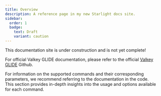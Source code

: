 ```yaml
---
title: Overview
description: A reference page in my new Starlight docs site.
sidebar:
  order: 1
  badge:
    text: Draft
    variant: caution
---
```



<Aside type="caution" title="Work In Progress!">
This documentation site is under construction and is not yet complete!

For official Valkey GLIDE documentation, please refer to the official [Valkey GLIDE](https://github.com/valkey-io/valkey-glide) Github.
</Aside>


For information on the supported commands and their corresponding parameters, we recommend referring to the documentation in the code. This section provides in-depth insights into the usage and options available for each command.
